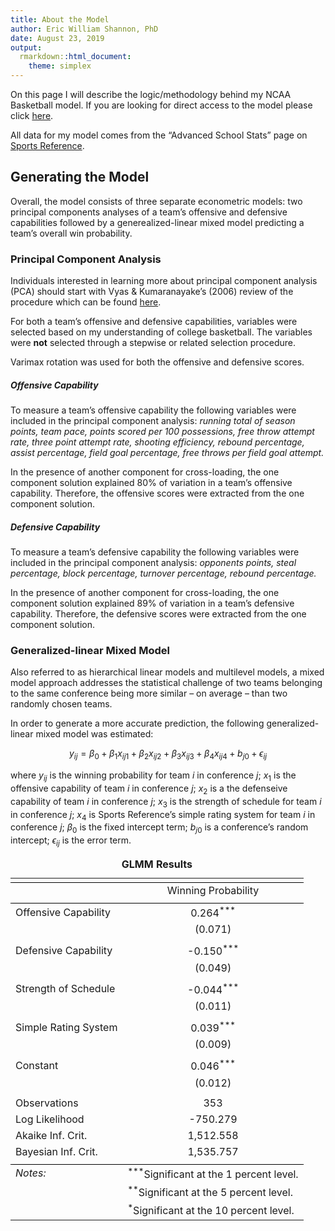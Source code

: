 ```yaml
---
title: About the Model
author: Eric William Shannon, PhD
date: August 23, 2019
output:
  rmarkdown::html_document:
    theme: simplex
---
```


On this page I will describe the logic/methodology behind my NCAA Basketball model. If you are looking for direct access to the model please click [here](https://ericliamshannon.shinyapps.io/ncaa_bracket/).

All data for my model comes from the "Advanced School Stats" page on [Sports Reference](https://www.sports-reference.com/cbb/seasons/2019-advanced-school-stats.html).

## Generating the Model

Overall, the model consists of three separate econometric models: two principal components analyses of a team's offensive and defensive capabilities followed by a generealized-linear mixed model predicting a team's overall win probability.

### Principal Component Analysis

Individuals interested in learning more about principal component analysis (PCA) should start with Vyas & Kumaranayake's (2006) review of the procedure which can be found [here](https://academic.oup.com/heapol/article/21/6/459/612115).

For both a team's offensive and defensive capabilities, variables were selected based on my understanding of college basketball. The variables were **not** selected through a stepwise or related selection procedure.

Varimax rotation was used for both the offensive and defensive scores.

##### Offensive Capability

To measure a team's offensive capability the following variables were included in the principal component analysis: *running total of season points, team pace, points scored per 100 possessions, free throw attempt rate, three point attempt rate, shooting efficiency, rebound percentage, assist percentage, field goal percentage, free throws per field goal attempt.*

In the presence of another component for cross-loading, the one component solution explained 80% of variation in a team's offensive capability. Therefore, the offensive scores were extracted from the one component solution.

##### Defensive Capability

To measure a team's defensive capability the following variables were included in the principal component analysis: *opponents points, steal percentage, block percentage, turnover percentage, rebound percentage.*

In the presence of another component for cross-loading, the one component solution explained 89% of variation in a team's defensive capability. Therefore, the defensive scores were extracted from the one component solution.

### Generalized-linear Mixed Model

Also referred to as hierarchical linear models and multilevel models, a mixed model approach addresses the statistical challenge of two teams belonging to the same conference being more similar – on average – than two randomly chosen teams.

In order to generate a more accurate prediction, the following generalized-linear mixed model was estimated:

<p align = "center"> 
$y_{ij} = \beta_{0} + \beta_{1}x_{ij1} + \beta_{2}x_{ij2} + \beta_{3}x_{ij3} + \beta_{4}x_{ij4} + b_{j0} + \epsilon_{ij}$
</p>

where $y_{ij}$ is the winning probability for team $i$ in conference $j$; $x_{1}$ is the offensive capability of team $i$ in conference $j$; $x_{2}$ is a the defenseive capability of team $i$ in conference $j$; $x_{3}$ is the strength of schedule for team $i$ in conference $j$;
$x_{4}$ is Sports Reference's simple rating system for team $i$ in conference $j$; $\beta_{0}$ is the fixed intercept term; $b_{j0}$ is a conference's random intercept; $\epsilon_{ij}$ is the error term.

<table style="text-align:center"><caption><strong>GLMM Results</strong></caption>
<tr><td colspan="2" style="border-bottom: 1px solid black"></td></tr><tr><td style="text-align:left"></td><td>Winning Probability</td></tr>
<tr><td colspan="2" style="border-bottom: 1px solid black"></td></tr><tr><td style="text-align:left">Offensive Capability</td><td>0.264<sup>***</sup></td></tr>
<tr><td style="text-align:left"></td><td>(0.071)</td></tr>
<tr><td style="text-align:left"></td><td></td></tr>
<tr><td style="text-align:left">Defensive Capability</td><td>-0.150<sup>***</sup></td></tr>
<tr><td style="text-align:left"></td><td>(0.049)</td></tr>
<tr><td style="text-align:left"></td><td></td></tr>
<tr><td style="text-align:left">Strength of Schedule</td><td>-0.044<sup>***</sup></td></tr>
<tr><td style="text-align:left"></td><td>(0.011)</td></tr>
<tr><td style="text-align:left"></td><td></td></tr>
<tr><td style="text-align:left">Simple Rating System</td><td>0.039<sup>***</sup></td></tr>
<tr><td style="text-align:left"></td><td>(0.009)</td></tr>
<tr><td style="text-align:left"></td><td></td></tr>
<tr><td style="text-align:left">Constant</td><td>0.046<sup>***</sup></td></tr>
<tr><td style="text-align:left"></td><td>(0.012)</td></tr>
<tr><td style="text-align:left"></td><td></td></tr>
<tr><td style="text-align:left">Observations</td><td>353</td></tr>
<tr><td style="text-align:left">Log Likelihood</td><td>-750.279</td></tr>
<tr><td style="text-align:left">Akaike Inf. Crit.</td><td>1,512.558</td></tr>
<tr><td style="text-align:left">Bayesian Inf. Crit.</td><td>1,535.757</td></tr>
<tr><td colspan="2" style="border-bottom: 1px solid black"></td></tr><tr><td style="text-align:left"><em>Notes:</em></td><td style="text-align:left"><sup>***</sup>Significant at the 1 percent level.</td></tr>
<tr><td style="text-align:left"></td><td style="text-align:left"><sup>**</sup>Significant at the 5 percent level.</td></tr>
<tr><td style="text-align:left"></td><td style="text-align:left"><sup>*</sup>Significant at the 10 percent level.</td></tr>
</table>